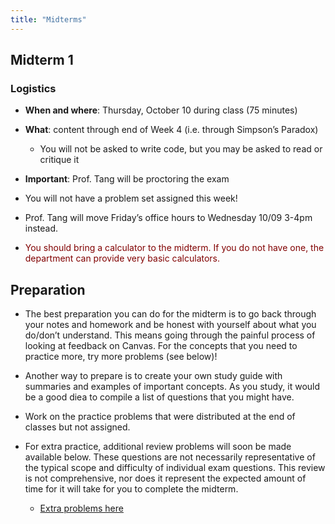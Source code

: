 ```yaml
---
title: "Midterms"
---
```


## Midterm 1 {#midterm1}

### Logistics

-   **When and where**: Thursday, October 10 during class (75 minutes)

-   **What**: content through end of Week 4 (i.e. through Simpson's Paradox)

    -   You will not be asked to write code, but you may be asked to read or critique it

-   **Important**: Prof. Tang will be proctoring the exam

-   You will not have a problem set assigned this week!

-   Prof. Tang will move Friday's office hours to Wednesday 10/09 3-4pm instead.

-   ::: {style="color: maroon"}
    You should bring a calculator to the midterm. If you do not have one, the department can provide very basic calculators.
    :::

## Preparation

-   The best preparation you can do for the midterm is to go back through your notes and homework and be honest with yourself about what you do/don't understand. This means going through the painful process of looking at feedback on Canvas. For the concepts that you need to practice more, try more problems (see below)!

-   Another way to prepare is to create your own study guide with summaries and examples of important concepts. As you study, it would be a good diea to compile a list of questions that you might have.

-   Work on the practice problems that were distributed at the end of classes but not assigned.

-   For extra practice, additional review problems will soon be made available below. These questions are not necessarily representative of the typical scope and difficulty of individual exam questions. This review is not comprehensive, nor does it represent the expected amount of time for it will take for you to complete the midterm.

    -   [Extra problems here](midterm1_review_probs.pdf)
